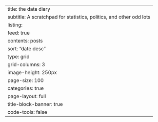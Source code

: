---
title: the data diary
subtitle: A scratchpad for statistics, politics, and other odd lots
listing: 
  feed: true
  contents: posts
  sort: "date desc"
  type: grid
  grid-columns: 3
  image-height: 250px
  page-size: 100
  categories: true
page-layout: full
title-block-banner: true
code-tools: false
---